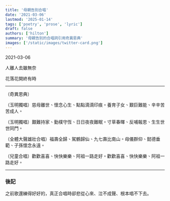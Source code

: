 ```yaml
---
title: '母親告別合唱'
date: '2021-03-06'
lastmod: '2025-01-14'
tags: ['poetry', 'prose', 'lyric']
draft: false
authors: ['hilton']
summary: '母親告別的合唱詞引用奇異恩典'
images: ['/static/images/twitter-card.png']
---
```




<time>2021-03-06</time>

<WVert>
人離人去雖無奈

花落花開終有時
</WVert>

---

（奇異恩典）


（玉明獨唱）慈母離世、︁懷念心生、︁點點滴滴印痕。︁養育子女、︁艱巨難能、︁辛辛苦苦成人。︁

（玉明獨唱）艱難持家、︁勤樸守恆、︁日日夜夜難眠。︁寸草春暉、︁反哺報恩、︁生生世世同門。︁

（全體大聲雄壯合唱）福壽全歸、︁駕鶴歸仙、︁九七壽比南山。︁母儀群仰、︁懿德垂範、︁子孫懷念永遠。︁

（兒童合唱）歡歡喜喜、︁快快樂樂、︁阿祖一路走好。︁歡歡喜喜、︁快快樂樂、︁阿祖一路走好。︁

---
### 後記

之前歌還練得好好的，真正合唱時卻悲從心來、泣不成聲、根本唱不下去。
